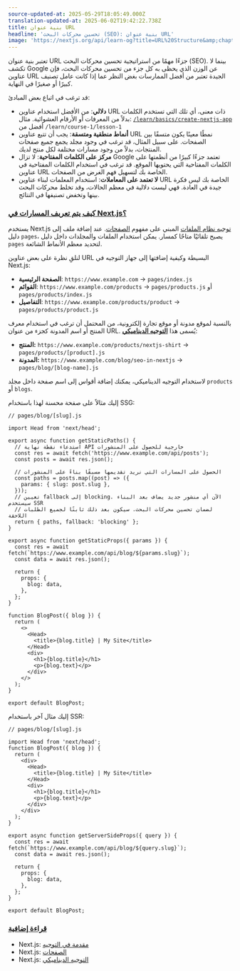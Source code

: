 ```yaml
---
source-updated-at: 2025-05-29T18:05:49.000Z
translation-updated-at: 2025-06-02T19:42:22.738Z
title: بنية عنوان URL
headline: 'تحسين محركات البحث (SEO): بنية عنوان URL'
image: 'https://nextjs.org/api/learn-og?title=URL%20Structure&amp;chapter=13'
---
```


تعتبر بنية عنوان URL جزءًا مهمًا من استراتيجية تحسين محركات البحث (SEO). بينما لا تكشف Google عن الوزن الذي يحظى به كل جزء من تحسين محركات البحث، فإن عناوين URL الجيدة تعتبر من أفضل الممارسات بغض النظر عما إذا كانت عامل تصنيف كبيرًا أو صغيرًا في النهاية.

قد ترغب في اتباع بعض المبادئ:

*   **دلالي**: من الأفضل استخدام عناوين URL ذات معنى، أي تلك التي تستخدم الكلمات بدلاً من المعرفات أو الأرقام العشوائية. مثال: [`/learn/basics/create-nextjs-app`](/learn/basics/create-nextjs-app) أفضل من `/learn/course-1/lesson-1`
*   **أنماط منطقية ومتسقة**: يجب أن تتبع عناوين URL نمطًا معينًا يكون متسقًا بين الصفحات. على سبيل المثال، قد ترغب في وجود مجلد يجمع جميع صفحات المنتجات، بدلاً من وجود مسارات مختلفة لكل منتج لديك.
*   **مركز على الكلمات المفتاحية**: لا تزال Google تعتمد جزءًا كبيرًا من أنظمتها على الكلمات المفتاحية التي يحتويها الموقع. قد ترغب في استخدام الكلمات المفتاحية في عناوين URL الخاصة بك لتسهيل فهم الغرض من الصفحات.
*   **لا تعتمد على المعاملات**: استخدام المعلمات لبناء عناوين URL الخاصة بك ليس فكرة جيدة في العادة. فهي ليست دلالية في معظم الحالات، وقد تخلط محركات البحث بينها وتخفض تصنيفها في النتائج.

### [كيف يتم تعريف المسارات في Next.js؟](#how-are-routes-defined-in-nextjs)

يستخدم Next.js [توجيه نظام الملفات](/docs/routing/introduction) المبني على مفهوم [الصفحات](/docs/basic-features/pages). عند إضافة ملف إلى دليل `pages`، يصبح تلقائيًا متاحًا كمسار. يمكن استخدام الملفات والمجلدات داخل دليل `pages` لتحديد معظم الأنماط الشائعة.

لنلقِ نظرة على بعض عناوين URL البسيطة وكيفية إضافتها إلى جهاز التوجيه في Next.js:

*   **الصفحة الرئيسية**: `https://www.example.com` → `pages/index.js`
*   **القوائم**: `https://www.example.com/products` → `pages/products.js` أو `pages/products/index.js`
*   **التفاصيل**: `https://www.example.com/products/product` → `pages/products/product.js`

بالنسبة لموقع مدونة أو موقع تجارة إلكترونية، من المحتمل أن ترغب في استخدام معرف المنتج أو اسم المدونة كجزء من عنوان URL. يُسمى هذا [**التوجيه الديناميكي**](/docs/routing/dynamic-routes):

*   **المنتج:** `https://www.example.com/products/nextjs-shirt` → `pages/products/[product].js`
*   **المدونة:** `https://www.example.com/blog/seo-in-nextjs` → `pages/blog/[blog-name].js`

لاستخدام التوجيه الديناميكي، يمكنك إضافة أقواس إلى اسم صفحة داخل مجلد `products` أو `blogs`.

إليك مثالاً على صفحة محسنة لهذا باستخدام SSG:

```
// pages/blog/[slug].js
 
import Head from 'next/head';
 
export async function getStaticPaths() {
  // استدعاء نقطة نهاية API خارجية للحصول على المنشورات
  const res = await fetch('https://www.example.com/api/posts');
  const posts = await res.json();
 
  // الحصول على المسارات التي نريد تقديمها مسبقًا بناءً على المنشورات
  const paths = posts.map((post) => ({
    params: { slug: post.slug },
  }));
  // تعيين fallback إلى blocking. الآن أي منشور جديد يضاف بعد البناء سيستخدم SSR
  // لضمان تحسين محركات البحث. سيكون بعد ذلك ثابتًا لجميع الطلبات اللاحقة
  return { paths, fallback: 'blocking' };
}
 
export async function getStaticProps({ params }) {
  const res = await fetch(`https://www.example.com/api/blog/${params.slug}`);
  const data = await res.json();
 
  return {
    props: {
      blog: data,
    },
  };
}
 
function BlogPost({ blog }) {
  return (
    <>
      <Head>
        <title>{blog.title} | My Site</title>
      </Head>
      <div>
        <h1>{blog.title}</h1>
        <p>{blog.text}</p>
      </div>
    </>
  );
}
 
export default BlogPost;
```

إليك مثال آخر باستخدام SSR:

```
// pages/blog/[slug].js
 
import Head from 'next/head';
function BlogPost({ blog }) {
  return (
    <div>
      <Head>
        <title>{blog.title} | My Site</title>
      </Head>
      <div>
        <h1>{blog.title}</h1>
        <p>{blog.text}</p>
      </div>
    </div>
  );
}
 
export async function getServerSideProps({ query }) {
  const res = await fetch(`https://www.example.com/api/blog/${query.slug}`);
  const data = await res.json();
 
  return {
    props: {
      blog: data,
    },
  };
}
 
export default BlogPost;
```

### [قراءة إضافية](#further-reading)

*   Next.js: [مقدمة في التوجيه](/docs/routing/introduction)
*   Next.js: [الصفحات](/docs/basic-features/pages)
*   Next.js: [التوجيه الديناميكي](/docs/routing/dynamic-routes)
